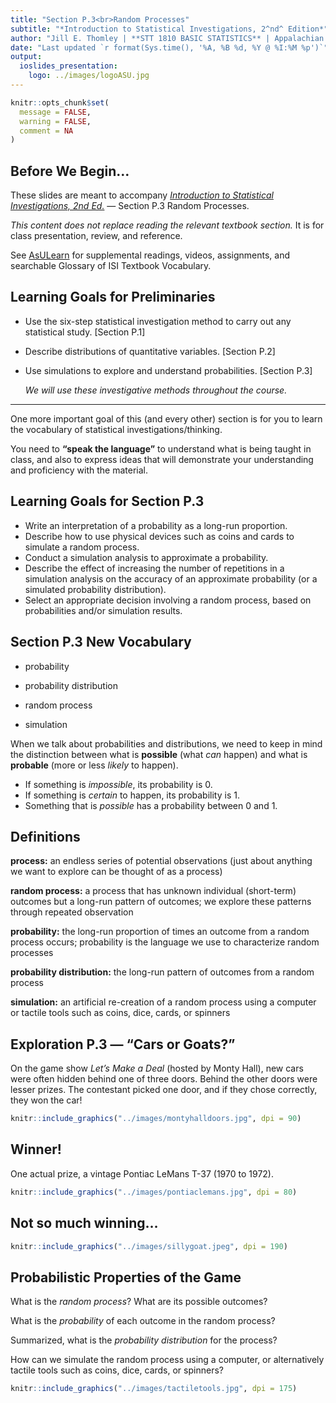 ```yaml
---
title: "Section P.3<br>Random Processes"
subtitle: "*Introduction to Statistical Investigations, 2^nd^ Edition*"
author: "Jill E. Thomley | **STT 1810 BASIC STATISTICS** | Appalachian State University"
date: "Last updated `r format(Sys.time(), '%A, %B %d, %Y @ %I:%M %p')`"
output: 
  ioslides_presentation:
    logo: ../images/logoASU.jpg
---
```


```r
knitr::opts_chunk$set(
  message = FALSE,
  warning = FALSE,
  comment = NA
)
```


## Before We Begin…

These slides are meant to accompany [*Introduction to Statistical Investigations, 2nd Ed.*](http://www.isi-stats.com/isi/index2nd.html) --- Section P.3 Random Processes.

*This content does not replace reading the relevant textbook section.* It is for class presentation, review, and reference.

See [AsULearn](https://asulearn.appstate.edu/) for supplemental readings, videos, assignments, and searchable Glossary of ISI Textbook Vocabulary.


## Learning Goals for Preliminaries

* Use the six-step statistical investigation method to carry out any statistical study. [Section P.1]
* Describe distributions of quantitative variables. [Section P.2]
* Use simulations to explore and understand probabilities. [Section P.3]

  *We will use these investigative methods throughout the course.* 

<hr>

One more important goal of this (and every other) section is for you to learn the vocabulary of statistical investigations/thinking. 

You need to **"speak the language"** to understand what is being taught in class, and also to express ideas that will demonstrate your understanding and proficiency with the material. 


## Learning Goals for Section P.3

* Write an interpretation of a probability as a long-run proportion.
* Describe how to use physical devices such as coins and cards to simulate a random process.
* Conduct a simulation analysis to approximate a probability.
* Describe the effect of increasing the number of repetitions in a simulation analysis on the accuracy of an approximate probability (or a simulated probability distribution).
* Select an appropriate decision involving a random process, based on probabilities and/or simulation results.


## Section P.3 New Vocabulary

* probability

* probability distribution

* random process

* simulation

When we talk about probabilities and distributions, we need to keep in mind the distinction between what is **possible** (what *can* happen) and what is **probable** (more or less *likely* to happen). 

* If something is *impossible*, its probability is 0. 
* If something is *certain* to happen, its probability is 1.
* Something that is *possible* has a probability between 0 and 1.


## Definitions

**process:** an endless series of potential observations (just about anything we want to explore can be thought of as a process)

**random process:** a process that has unknown individual (short-term) outcomes but a long-run pattern of outcomes; we explore these patterns through repeated observation

**probability:** the long-run proportion of times an outcome from a random process occurs; probability is the language we use to characterize random processes

**probability distribution:** the long-run pattern of outcomes from a random process

**simulation:** an artificial re-creation of a random process using a computer or tactile tools such as coins, dice, cards, or spinners


## Exploration P.3 --- "Cars or Goats?"

On the game show *Let’s Make a Deal* (hosted by Monty Hall), new cars were often hidden behind one of three doors. Behind the other doors were lesser prizes. The contestant picked one door, and if they chose correctly, they won the car!

```r
knitr::include_graphics("../images/montyhalldoors.jpg", dpi = 90)
```


## Winner!

One actual prize, a vintage Pontiac LeMans T-37 (1970 to 1972).

```r
knitr::include_graphics("../images/pontiaclemans.jpg", dpi = 80)
```


## Not so much winning...

```r
knitr::include_graphics("../images/sillygoat.jpeg", dpi = 190)
```


## Probabilistic Properties of the Game

What is the *random process*? What are its possible outcomes?

What is the *probability* of each outcome in the random process? 

Summarized, what is the *probability distribution* for the process?

How can we simulate the random process using a computer, or alternatively tactile tools such as coins, dice, cards, or spinners?

```r
knitr::include_graphics("../images/tactiletools.jpg", dpi = 175)
```

